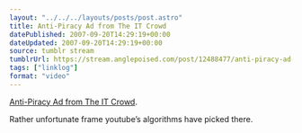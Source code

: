 ```yaml
---
layout: "../../../layouts/posts/post.astro"
title: Anti-Piracy Ad from The IT Crowd
datePublished: 2007-09-20T14:29:19+00:00
dateUpdated: 2007-09-20T14:29:19+00:00
source: tumblr stream
tumblrUrl: https://stream.anglepoised.com/post/12488477/anti-piracy-ad-from-the-it-crowd-rather
tags: ["linklog"]
format: "video"
---
```



<YouTube id="https://www.youtube.com/watch?v=qPEeaxI0OPU" />

[Anti-Piracy Ad from The IT Crowd](https://www.youtube.com/watch?v=qPEeaxI0OPU).

Rather unfortunate frame youtube&rsquo;s algorithms have picked there.
